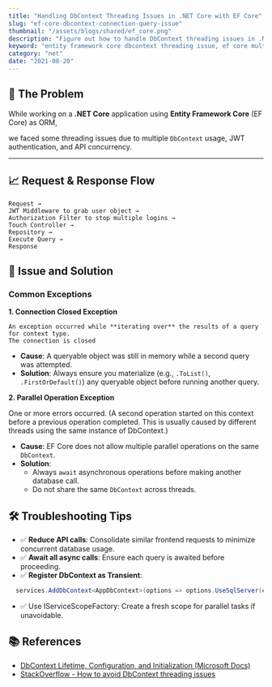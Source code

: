 ```yaml
---
title: "Handling DbContext Threading Issues in .NET Core with EF Core"
slug: "ef-core-dbcontext-connection-query-issue"
thumbnail: "/assets/blogs/shared/ef_core.png"
description: "Figure out how to handle DbContext threading issues in .NET Core applications using Entity Framework Core."
keyword: "entity framework core dbcontext threading issue, ef core multiple dbcontext problem, .net core dbcontext best practice, avoid multiple dbcontext operations, ef core parallel query exception"
category: "net"
date: "2021-08-20"
---
```



## 🚩 The Problem

While working on a **.NET Core** application using **Entity Framework Core** (EF Core) as ORM, 

we faced some threading issues due to multiple `DbContext` usage, JWT authentication, and API concurrency.

---

## 📈 Request & Response Flow

```
Request → 
JWT Middleware to grab user object → 
Authorization Filter to stop multiple logins → 
Touch Controller → 
Repository → 
Execute Query → 
Response
```


## 🛑 Issue and Solution

### Common Exceptions

**1. Connection Closed Exception**

```
An exception occurred while **iterating over** the results of a query for context type. 
The connection is closed
```

- **Cause**: A queryable object was still in memory while a second query was attempted.
- **Solution**: Always ensure you materialize (e.g., `.ToList()`, `.FirstOrDefault()`) any queryable object before running another query.

**2. Parallel Operation Exception**

One or more errors occurred. (A second operation started on this context before a previous operation completed. This is usually caused by different threads using the same instance of DbContext.)

- **Cause**: EF Core does not allow multiple parallel operations on the same `DbContext`.
- **Solution**:
    - Always `await` asynchronous operations before making another database call.
    - Do not share the same `DbContext` across threads.


## 🛠️ Troubleshooting Tips

- ✅ **Reduce API calls**: Consolidate similar frontend requests to minimize concurrent database usage.
- ✅ **Await all async calls**: Ensure each query is awaited before proceeding.
- ✅ **Register DbContext as Transient**:
```csharp
  services.AddDbContext<AppDbContext>(options => options.UseSqlServer(connectionString), ServiceLifetime.Transient);
```
- ✅ Use IServiceScopeFactory: Create a fresh scope for parallel tasks if unavoidable.


## 📚 References

- [DbContext Lifetime, Configuration, and Initialization (Microsoft Docs)](https://docs.microsoft.com/en-us/ef/core/dbcontext-configuration/#avoiding-dbcontext-threading-issues)
- [StackOverflow - How to avoid DbContext threading issues](https://stackoverflow.com/questions/58754584/how-to-avoid-dbcontext-threading-issues-caused-by-frequent-httprequests)
